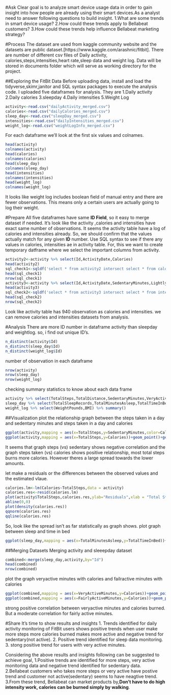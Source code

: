 
#Ask
Clear goal is to analyze smart device usage data in order to gain insight into how people are already using their smart devices.As a analyst need to answer following questions to build insight.
  1.What are some trends in smart device usage?
  2.How could these trends apply to Bellabeat customers?
  3.How could these trends help influence Bellabeat marketing strategy?
  
#Process
The dataset are used from kaggle community website and the datasets are public dataset.[https://www.kaggle.com/arashnic/fitbit].
There are number of different csv files of Daily activity, calories,steps,intensities,heart rate,sleep data and weight log. Data will be stored in documents folder which will serve as working directory for the project.

##Exploring the FitBit Data
Before uploading data, install and load the tidyverse,skimr,janitor and SQL syntax packages to execute the analysis code. I uploaded five dataframes for analysis. They are
  1.Daily activity
  2.Daily calories
  3.sleepday
  4.Daily intensities
  5.Weight Log
  
```{r upload}
activity<-read.csv("dailyActivity_merged.csv")
calories<-read.csv("dailyCalories_merged.csv")
sleep_day<-read.csv("sleepDay_merged.csv")
intensities<-read.csv("dailyIntensities_merged.csv")
weight_log<-read.csv("weightLogInfo_merged.csv")
```
For each dataframe we'll look at the first six values and colnames.
```{r activity}
head(activity)
colnames(activity)
head(calories)
colnames(calories)
head(sleep_day)
colnames(sleep_day)
head(intensities)
colnames(intensities)
head(weight_log)
colnames(weight_log)
```
It looks like weight log includes boolean field of manual entry and there are fewer observations. This means only a certain users are actually going to log their weight.

#Prepare
 All five dataframes have same **ID Field**, so it easy to merge dataset if needed. It's look like the activity ,calories and intensities have exact same number of observations. It seems the activity table have a log of calories and intensities already. So, we should confirm that the values actually match for any given **ID** number.
  Use SQL syntax to see if there any values in calories, intensities ae in activity table. For, this we want to create temporary datframe where we select the important columns from activity.

```{r SQL}
activity2<-activity %>% select(Id,ActivityDate,Calories)
head(activity2)
sql_check1<-sqldf('select * from activity2 intersect select * from calories')
head(sql_check1)
nrow(sql_check1)
activity3<-activity %>% select(Id,ActivityDate,SedentaryMinutes,LightlyActiveMinutes,FairlyActiveMinutes,VeryActiveMinutes,SedentaryActiveDistance,LightActiveDistance,ModeratelyActiveDistance,VeryActiveDistance)
head(activity3)
sql_check2<-sqldf('select * from activity3 intersect select * from intensities')
head(sql_check2)
nrow(sql_check2)
```
Look like activity table has 940 observation as calories and intensities. we can remove calories and intensities datasets from analysis.

#Analysis
  There are more ID number in dataframe activity than sleepday and weightlog. so, i find out unique ID's.
```{r unique}
n_distinct(activity$Id)
n_distinct(sleep_day$Id)
n_distinct(weight_log$Id)
```  
number of observation in each dataframe
```{r rows}
nrow(activity)
nrow(sleep_day)
nrow(weight_log)
``` 
checking summary statistics to know about each data frame
```{r summary}
activity %>% select(TotalSteps,TotalDistance,SedentaryMinutes,VeryActiveMinutes) %>% summary()
sleep_day %>% select(TotalSleepRecords,TotalMinutesAsleep,TotalTimeInBed) %>% summary()
weight_log %>% select(WeightPounds,BMI) %>% summary()
``` 
##Visualization
plot the relationship graph between the steps taken in a day and sedentary minutes and steps taken in a day and calories
```{r}
ggplot(activity,mapping = aes(x=TotalSteps,y=SedentaryMinutes,color=Calories))+geom_point()
ggplot(activity,mapping = aes(x=TotalSteps,y=Calories))+geom_point()+geom_smooth(formula = 'y~x',method = lm)
``` 
It seems that graph steps (vs) sedentary shows negative correlation and the graph steps taken (vs) calories shows positive relationship, most total steps burns more calories. However theres a large spread towards the lower amounts.

let make a residuals or the differences between the observed values and the estimated vlaue.
```{r residuals}
calories.lm<-lm(Calories~TotalSteps,data = activity)
calories.res<-resid(calories.lm)
plot(activity$TotalSteps,calories.res,ylab="Residuals",xlab = "Total Steps",main = "Calories Burned")
abline(0,0)
plot(density(calories.res))
qqnorm(calories.res)
qqline(calories.res)
``` 
So, look like the spread isn't as far statistically as graph shows.
plot graph between sleep and time in bed
```{r}
ggplot(sleep_day,mapping = aes(x=TotalMinutesAsleep,y=TotalTimeInBed))+geom_point()
``` 
##Merging Datasets
Merging activity and sleeepday dataset
```{r}
combined<-merge(sleep_day,activity,by="Id")
head(combined)
nrow(combined)
``` 
plot the graph veryactive minutes with calories and failractive minutes with calories
```{r}
ggplot(combined,mapping = aes(x=VeryActiveMinutes,y=Calories))+geom_point()+geom_smooth(formula = y~x,method = lm)
ggplot(combined,mapping = aes(x=FairlyActiveMinutes,y=Calories))+geom_point()+geom_smooth(formula = y~x,method = lm)
``` 
strong positive correlation between veryactive minutes and calories burned. But a moderate correlation for fairly active minutes.
 
#Share
  It's time to show results and insights
    1. Trends identified for daily activity monitoring of FitBit users shows positive trends when user make more steps more calories burned makes more active and negative trend for sedentary(not active).
    2. Positive trend identified for sleep data monitoring.
    3. stong positive trend for users with very active minutes.
  
  Considering the above results and insights following can be suggested to achieve goal,
    1.Positive trends are identified for more steps, very active monitoring data and negative trend identified for sedentary data.
    2.Bellabeat customers who takes more steps or very active have postive trend and customer not active(sedentary) seems to have neagtive trend.
    3.From these trend, Bellabeat can market products by,**Don't have to do high intensity work, calories can be burned simply by walking**.
    


